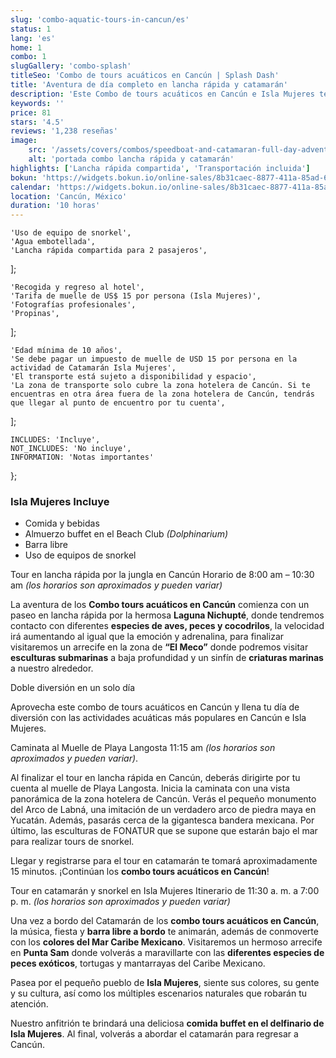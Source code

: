 ```yaml
---
slug: 'combo-aquatic-tours-in-cancun/es'
status: 1
lang: 'es'
home: 1
combo: 1
slugGallery: 'combo-splash'
titleSeo: 'Combo de tours acuáticos en Cancún | Splash Dash'
title: 'Aventura de día completo en lancha rápida y catamarán'
description: 'Este Combo de tours acuáticos en Cancún e Isla Mujeres te garantiza un día lleno de diversión con las actividades de snorkel más populares.'
keywords: ''
price: 81
stars: '4.5'
reviews: '1,238 reseñas'
image:
    src: '/assets/covers/combos/speedboat-and-catamaran-full-day-adventure.webp'
    alt: 'portada combo lancha rápida y catamarán'
highlights: ['Lancha rápida compartida', 'Transportación incluida']
bokun: 'https://widgets.bokun.io/online-sales/8b31caec-8877-411a-85ad-682828170619/experience/742963?partialView=1'
calendar: 'https://widgets.bokun.io/online-sales/8b31caec-8877-411a-85ad-682828170619/experience-calendar/742963'
location: 'Cancún, México'
duration: '10 horas'
---
```



    'Uso de equipo de snorkel',
    'Agua embotellada',
    'Lancha rápida compartida para 2 pasajeros',
];

    'Recogida y regreso al hotel',
    'Tarifa de muelle de US$ 15 por persona (Isla Mujeres)',
    'Fotografías profesionales',
    'Propinas',
];

    'Edad mínima de 10 años',
    'Se debe pagar un impuesto de muelle de USD 15 por persona en la actividad de Catamarán Isla Mujeres',
    'El transporte está sujeto a disponibilidad y espacio',
    'La zona de transporte solo cubre la zona hotelera de Cancún. Si te encuentras en otra área fuera de la zona hotelera de Cancún, tendrás que llegar al punto de encuentro por tu cuenta',
];

    INCLUDES: 'Incluye',
    NOT_INCLUDES: 'No incluye',
    INFORMATION: 'Notas importantes'
};

<Inclusions includes={includes} notIncludes={notIncludes} i18n={i18n} />

<div class="flex flex-wrap text-justify">
    <div class="w-full md:pr-3">
        <h3 class="text-lg md:text-2xl font-bold text-orange-600 mt-10 mb-4">Isla Mujeres Incluye</h3>
        <ul class="space-y-4 text-base md:text-lg">
            <li><i class="at-check-circle text-green-600"></i> Comida y bebidas </li>
            <li><i class="at-check-circle text-green-600"></i> Almuerzo buffet en el Beach Club <em> (Dolphinarium) </em></li>
            <li><i class="at-check-circle text-green-600"></i> Barra libre</li>
            <li><i class="at-check-circle text-green-600"></i> Uso de equipos de snorkel</li>
        </ul>
    </div>
</div>

<TagH2>Tour en lancha rápida por la jungla en Cancún</TagH2>
<TagH3>Horario de 8:00 am – 10:30 am <em>(los horarios son aproximados y pueden variar)</em> </TagH3>

<TagP>La aventura de los <strong>Combo tours acuáticos en Cancún</strong> comienza con un paseo en lancha rápida por la hermosa <strong>Laguna Nichupté</strong>, donde tendremos contacto con diferentes <strong>especies de aves, peces y cocodrilos</strong>, la velocidad irá aumentando al igual que la emoción y adrenalina, para finalizar visitaremos un arrecife en la zona de <strong>“El Meco”</strong> donde podremos visitar <strong>esculturas submarinas</strong> a baja profundidad y un sinfín de <strong>criaturas marinas</strong> a nuestro alrededor.</TagP>

<TagH3>Doble diversión en un solo día</TagH3>

<TagP>Aprovecha este combo de tours acuáticos en Cancún y llena tu día de diversión con las actividades acuáticas más populares en Cancún e Isla Mujeres.</TagP>

<TagH2>Caminata al Muelle de Playa Langosta</TagH2>
<TagH3>11:15 am <em>(los horarios son aproximados y pueden variar)</em>.</TagH3>

<TagP>Al finalizar el tour en lancha rápida en Cancún, deberás dirigirte por tu cuenta al muelle de Playa Langosta. Inicia la caminata con una vista panorámica de la zona hotelera de Cancún. Verás el pequeño monumento del Arco de Labná, una imitación de un verdadero arco de piedra maya en Yucatán. Además, pasarás cerca de la gigantesca bandera mexicana. Por último, las esculturas de FONATUR que se supone que estarán bajo el mar para realizar tours de snorkel.</TagP>

<TagP>Llegar y registrarse para el tour en catamarán te tomará aproximadamente 15 minutos. ¡Continúan los <strong>combo tours acuáticos en Cancún</strong>! </TagP>

<TagH2>Tour en catamarán y snorkel en Isla Mujeres</TagH2>
<TagH3>Itinerario de 11:30 a. m. a 7:00 p. m. <em>(los horarios son aproximados y pueden variar)</em></TagH3>

<TagP>Una vez a bordo del Catamarán de los <strong>combo tours acuáticos en Cancún</strong>, la música, fiesta y <strong>barra libre a bordo</strong> te animarán, además de conmoverte con los <strong>colores del Mar Caribe Mexicano</strong>. Visitaremos un hermoso arrecife en <strong>Punta Sam</strong> donde volverás a maravillarte con las <strong>diferentes especies de peces exóticos</strong>, tortugas y mantarrayas del Caribe Mexicano.</TagP>

<TagP>Pasea por el pequeño pueblo de <strong>Isla Mujeres</strong>, siente sus colores, su gente y su cultura, así como los múltiples escenarios naturales que robarán tu atención.</TagP>

<TagP>Nuestro anfitrión te brindará una deliciosa <strong>comida buffet en el delfinario de Isla Mujeres</strong>. Al final, volverás a abordar el catamarán para regresar a Cancún.</TagP>

<AdditionalInfo information={information} i18n={i18n} />
